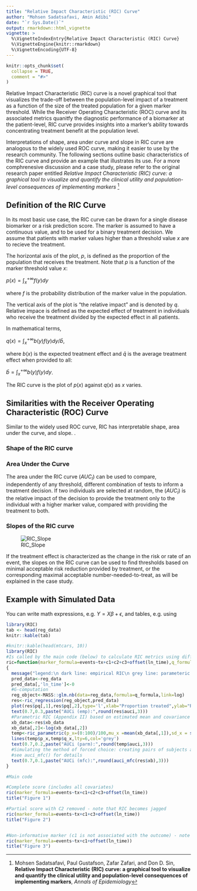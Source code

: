 ```yaml
---
title: "Relative Impact Characteristic (RIC) Curve"
author: "Mohsen Sadatsafavi, Amin Adibi"
date: "`r Sys.Date()`"
output: rmarkdown::html_vignette
vignette: >
  %\VignetteIndexEntry{Relative Impact Characteristic (RIC) Curve}
  %\VignetteEngine{knitr::rmarkdown}
  %\VignetteEncoding{UTF-8}
---
```


```r
knitr::opts_chunk$set(
  collapse = TRUE,
  comment = "#>"
)
```
Relative Impact Characteristic (RIC) curve is a novel graphical tool that visualizes 
the trade-off between the population-level impact of a treatment as a function of the size of the treated population for a given marker threshold. While the Receiver Operating Characteristic (ROC) curve and its associated metrics quanitfy the diagnostic performance of a biomarker at the patient-level, RIC curve provides insights into a marker's ability towards concentrating treatment benefit at the population level.

Interpretations of shape, area under curve and slope in RIC curve are analogous to the widely used ROC curve, making it easier to use by the research community. The following sections outline basic characteristics of the RIC curve and provide an example that illustrates its use. For a more comphrenesive discussion and a case study, please refer to the original research paper entitled *Relative Impact Characteristic (RIC) curve: a graphical tool to visualize and quantify the clinical utility and population-level consequences of implementing markers* ^[Mohsen Sadatsafavi, Paul Gustafson, Zafar Zafari, and Don D. Sin, **Relative Impact Characteristic (RIC) curve: a graphical tool to visualize and quantify the clinical utility and population-level consequences of implementing markers**, *Annals of Epidemiology*]  

## Definition of the RIC Curve

In its most basic use case, the RIC curve can be drawn for a single disease biomarker or a risk prediction score. The marker is assumed to have a continuous value, and to be used for a binary treatment decision. We assume that patients with marker values higher than a threshold value $x$ are to recieve the treatment.  

The horizontal axis of the plot, $p$, is defined as the proportion of the population that receives the treatment. Note that $p$ is a function of the marker threshold value $x$:  

$p(x) = \int_x^{+\infty} f(y) dy$

where $f$ is the probability distribution of the marker value in the population.

The vertical axis of the plot is "the relative impact" and is denoted by $q$. Relative impace is defined as the expected effect of treatment in individuals who receive the treatment divided by the expected effect in all patients. 

In mathematical terms,

$q(x) = \int _x ^{+\infty} b(y)f(y)dy/ \bar{b}$, 

where $b(x)$ is the expected treatment effect and $\bar{q}$ is the average treatment effect when provided to all: 

$\bar{b} = \int _x ^{+\infty} b(y)f(y)dy$.

The RIC curve is the plot of $p(x)$ against $q(x)$ as $x$ varies. 


## Similarities with the Receiver Operating Characteristic (ROC) Curve

Similar to the widely used ROC curve, RIC has interpretable shape, area under the curve, and slope. .

### Shape of the RIC curve


### Area Under the Curve

The area under the RIC curve $(AUC_I)$ can be used to compare, independently of any threshold, different combination of tests to inform a treatment decision. If two individuals are selected at random, the $(AUC_I)$ is the relative impact of the decision to provide the treatment only to the individual with a higher marker value, compared with providing the treatment to both.


### Slopes of the RIC curve

![RIC_Slope](./slope.png)


If the treatment effect is characterized as the change in the risk or rate of an event, the slopes on the RIC curve can be used to find thresholds based on minimal acceptable risk reduction provided by treatment, or the corresponding maximal acceptable number-needed-to-treat, as will be explained in the case study.

## Example with Simulated Data

You can write math expressions, e.g. $Y = X\beta + \epsilon$, and tables, e.g. using 
```r
library(RIC)
tab <- head(reg_data)
knitr::kable(tab)
```

```r
#knitr::kable(head(mtcars, 10))
library(RIC)
#Is called by the main code (below) to calculate RIC metrics using different methods
ric=function(marker_formula=events~tx+c1+c2+c3+offset(ln_time),q_formula=events~tx+c1+c2+c3+offset(ln_time),sample_size=1000)
{
  message("legend:\n dark line: empirical RIC\n grey line: parameteric approximation of RIC\n emp: empirical \n mfc: method of forced choice: simulating pairs of subjects and a=giving treatment to the one with higher marker value, b=giving both treatment, c) calculating the average benefit of a over b.\n parm: parametric approximation)")
  pred_data<-reg_data
  pred_data[,'ln_time']<-0
  #G-computation
  reg_object<-MASS::glm.nb(data=reg_data,formula=q_formula,link=log)
  res<-ric_regression(reg_object,pred_data)
  plot(res$pq[,1],res$pq[,2],type='l',xlab="Proportion treated",ylab="Relative benefit",xlim=c(0,1),ylim=c(0,1))
  text(0.7,0.3,paste("AUCi (emp):",round(res$auci,3)))
  #Parametric RIC (Appendix II) based on estimated mean and covariance matrix of (x,b).
  xb_data<-res$xb_data
  xb_data[,2]<-log(xb_data[,2])
  temp<-ric_parametric(p_x=(0:100)/100,mu_x =mean(xb_data[,1]),sd_x = sd(xb_data[,1]), mu_b = mean(xb_data[,2]), sd_b = sd(xb_data[,2]),rho = cor(xb_data)[1,2],type = "lognormal")
  lines(temp$p_x,temp$q_x,lty=6,col='grey')
  text(0.7,0.2,paste("AUCi (parm):",round(temp$auci,3)))
  #Simulating the method of forced choice: creating pairs of subjects and a=giving treatment to the one with higher marker value, b=giving both treatment, c) calculating the average benefit of a over b
  #see auci_mfc() for details
  text(0.7,0.1,paste("AUCi (mfc):",round(auci_mfc(res$xb),3)))
}

#Main code

#Complete score (includes all covariates)
ric(marker_formula=events~tx+c1+c2+c3+offset(ln_time))
title("Figure 1")

#Partial score with C2 removed - note that RIC becomes jagged
ric(marker_formula=events~tx+c1+c3+offset(ln_time))
title("Figure 2")


#Non-informative marker (c1 is not associated with the outcome) - note that RIC becomes jagged
ric(marker_formula=events~tx+c1+offset(ln_time))
title("Figure 3")

```
